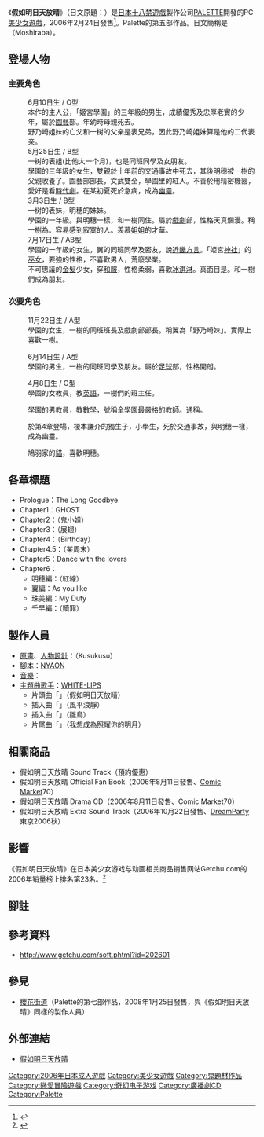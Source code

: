 {{Infobox animanga/Headerofja
|標題= 假如明日天放晴
|圖像= Moshiraba.jpg
|尺寸= 198x 
|說明= 
|日文名稱= もしも明日が晴れならば
|英文名稱= If it is clear weather tomorrow
|假名= もしもあしたがはれならば
|羅馬字= Moshimo Ashita ga Hare Naraba
|類型= [[美少女|美少女]]、[[愛情|戀愛]]、[[校園|校園]]、[[鬼|幽靈]]
}}
{{Infobox animanga/name
|作品原名=
|官方譯名= 
|正式譯名= 
|常用譯名= 假如明天放晴、如果明天天晴
}}
{{Infobox animanga/Game
|標題= 
|圖像= 
|尺寸= 
|說明= 
|類型= [[戀愛冒險遊戲|戀愛冒險遊戲]]
|使用平台= 日文版[[Microsoft_Windows|Microsoft Windows]]<br>98/ME/2000/XP
|最低配備= CPU：400MHz<br>記憶體容量：128MB<br>VRAM：2MB
|推薦配備= CPU：500MHz<br>記憶體容量：256MB<br>VRAM：4MB
|遊戲引擎= 
|修正檔= 無
|最新版本= 
|開發團隊= [[Palette|Palette]]
|代理商= 
|製作人= 
|監製= 
|腳本= [[NYAON|NYAON]]
|人物設定= {{lang|ja|[[くすくす|くすくす]]}}
|音樂= [[樋口秀樹|樋口秀樹]]
|媒體= [[DVD|DVD-ROM]]1張
|遊戲人數= 1人
|發售日= 2006年2月24日
|啟用時期= 
|售價= ¥9240（含稅）
|銷售數量= 
|對象年齡= 18歲以上
|周邊界面= 
|內容圖片= 
|名字變更= 不可
|結局數= 5
|記錄檔數= 90
|記錄檔容量= 1.9GB
|快速記錄= 有
|快速讀取= 有
|繼續遊戲= 有
|畫面尺寸= 800×600 Full Color
|全螢幕表示模式= 有 
|音樂形式= [[脈衝編號調變|PCM]]
|角色配音= 主人公（鳩羽一樹）以外
|訊息回顧= 有
|CG模式= 有
|音樂模式= 有
|回憶模式= 有
|訊息略過= 已讀/全文
|自動模式= 有 
|其他= 停産 
}}
{{Infobox animanga/Footerofja}}
《'''假如明日天放晴'''》（日文原題：{{lang|ja|もしも明日が晴れならば}}）是[[日本|日本]][[十八禁遊戲|十八禁遊戲]]製作公司[[PALETTE|PALETTE]]開發的PC[[美少女遊戲|美少女遊戲]]，2006年2月24日發售<ref>{{cite web|url=http://www.getchu.com/soft.phtml?id=202601&gc=gc|title=もしも明日が晴れならば|publisher=Getchu.com|accessdate=2014年4月14日|language=Ja|archive-date=2015年9月24日|archive-url=https://web.archive.org/web/20150924043218/http://www.getchu.com/soft.phtml?id=202601&gc=gc|dead-url=no}}</ref>。Palette的第五部作品。日文簡稱是{{lang|ja|もしらば}}（Moshiraba）。

== 登場人物 ==
=== 主要角色 ===
;{{nihongo|鳩羽一樹|鳩羽 一樹（はとば かずき）||聲：[[神田浩介|神田浩介]]（Drama CD）}}
:6月10日生 / O型
:本作的主人公，「姬宮學園」的三年級的男生，成績優秀及忠厚老實的少年，屬於[[园艺|園藝]]部。年幼時母親死去。 
:野乃崎姐妹的亡父和一树的父亲是表兄弟，因此野乃崎姐妹算是他的二代表亲。
;{{nihongo|野乃崎明穗|野乃崎 明穂（ののさき あきほ）||聲：[[西田小麥|西田小麥]]}}
:5月25日生 / B型
:一树的表姐(比他大一个月)，也是同班同學及女朋友。
:學園的三年級的女生，雙親於十年前的交通事故中死去，其後明穗被一樹的父親收養了。園藝部部長，文武雙全，學園里的紅人。不善於用精密機器，愛好是看[[時代劇|時代劇]]。在某初夏死於急病，成為[[鬼|幽靈]]。
;{{nihongo|野乃崎翼|野乃崎 つばさ（ののさき つばさ）||聲：{{lang|ja|[[みる|みる]]}}}}
:3月3日生 / B型
:一树的表妹，明穗的妹妹。
:學園的一年級。與明穗一樣，和一樹同住。屬於[[戏剧|戲劇]]部，性格天真爛漫。稱一樹為{{nihongo|「哥哥」|お兄ちゃん}}。容易感到寂寞的人。羡慕姐姐的才華。
;{{nihongo|湊川珠美|湊川 珠美（みなとがわ たまみ）||聲：[[AYA|AYA]] }}
:7月17日生 / AB型
:學園的一年級的女生，翼的同班同學及密友，說[[近畿方言|近畿方言]]。「姬宮[[神社|神社]]」的[[巫女|巫女]]，要強的性格，不喜歡男人，荒廢學業。
;{{nihongo|千早|千早（ちはや）||聲：[[牧泉美|牧泉美]]}}
:不可思議的[[金髮|金髮]]少女，穿[[和服|和服]]，性格柔弱，喜歡[[冰淇淋|冰淇淋]]。真面目是{{nihongo|[[瘟神|瘟神]]|疫病神}}。和一樹們成為朋友。

=== 次要角色 === 
;{{nihongo|香坂彩乃|香坂 彩乃（こうさか あやの）||聲：[[一色光|一色光]]}}
:11月22日生 / A型
:學園的女生，一樹的同班班長及戲劇部部長。稱翼為「野乃崎妹」。實際上喜歡一樹。

;{{nihongo|東直之|東 直之（あずま なおゆき）||聲：[[小池竹蔵|小池竹蔵]] }}
:6月14日生 / A型
:學園的男生，一樹的同班同學及朋友。屬於[[足球|足球]]部，性格開朗。

;{{nihongo|白澤美幸|白澤 美幸（しろさわ みゆき）|聲：[[吉澤悠亞|吉澤悠亞]]}}
:4月8日生 / O型
:學園的女教員，教[[英语|英語]]，一樹們的班主任。

;{{nihongo|榎本謙介|榎本 謙介（えのもと けんすけ）||聲：[[中本伸介|中本伸介]]}}
:學園的男教員，教[[数学|數學]]，號稱全學園最嚴格的教師。通稱{{nihongo|「榎謙」|エノケン|Enoken}}。

;{{nihongo|榎本實|榎本 実（えのもと みのる）||聲：[[神月葵|神月葵]]}}
:於第4章登場，榎本謙介的獨生子，小學生，死於交通事故，與明穗一樣，成為幽靈。

;{{nihongo|吉賽兒 ''Giselle''|ジゼル||聲：[[星野未來|星野未來]]}}
:鳩羽家的[[猫|貓]]，喜歡明穗。

==各章標題==
* Prologue：The Long Goodbye
* Chapter1：GHOST
* Chapter2：{{lang|ja|鬼姫}}（鬼小姐）
* Chapter3：{{lang|ja|翼を広げて}}（展翅）
* Chapter4：{{lang|ja|バースデイ}}（Birthday）
* Chapter4.5：{{lang|ja|とある週末}}（某周末）
* Chapter5：Dance with the lovers
* Chapter6：
**明穗編：{{lang|ja|赤い糸}}（紅線）
**翼編：As you like
**珠美編：My Duty
**千早編：{{lang|ja|贖罪}}（贖罪）

== 製作人員 ==
*[[原画|原畫]]、[[人物設計|人物設計]]：{{lang|ja|[[くすくす|くすくす]]}}（Kusukusu）
*[[剧本|腳本]]：[[NYAON|NYAON]] 
*[[音樂|音樂]]：{{nihongo|[[樋口秀樹|樋口秀樹]]|樋口 秀樹|Higuchi Hideki}} 
*[[主題曲|主題曲]][[歌手|歌手]]：[[WHITE-LIPS|WHITE-LIPS]] 
**片頭曲「{{lang|ja|もしも明日が晴れならば}}」（假如明日天放晴）
**插入曲「{{lang|ja|凪}}」（風平浪靜）
**插入曲「{{lang|ja|雛鳥}}」（雛鳥）
**片尾曲「{{lang|ja|あなたを照らす、月になりましょう}}」（我想成為照耀你的明月）
==相關商品==
* 假如明日天放晴 Sound Track（預約優惠）
* 假如明日天放晴 Official Fan Book（2006年8月11日發售、[[Comic_Market|Comic Market]]70）
* 假如明日天放晴 Drama CD（2006年8月11日發售、Comic Market70）
* 假如明日天放晴 Extra Sound Track（2006年10月22日發售、[[DreamParty|DreamParty]]東京2006秋）
==影響==
《假如明日天放晴》在日本美少女游戏与动画相关商品销售网站Getchu.com的2006年销量榜上排名第23名。<ref>{{cite web|url=http://www.getchu.com/pc/salesranking2006.html|title=2006年ゲーム・セールスランキング|publisher=Getchu.com|accessdate=2013年8月11日|language=Ja|archive-date=2018年11月8日|archive-url=https://web.archive.org/web/20181108184340/http://www.getchu.com/pc/salesranking2006.html|dead-url=no}}</ref>
==腳註==
{{reflist}}
== 參考資料 ==
* http://www.getchu.com/soft.phtml?id=202601 {{Wayback|url=http://www.getchu.com/soft.phtml?id=202601 |date=20200224075952 }} {{Ja icon}}

== 參見 ==
* [[櫻花街道|櫻花街道]]（Palette的第七部作品，2008年1月25日發售，與《假如明日天放晴》同樣的製作人員）

== 外部連結 ==
* [http://www.clearrave.co.jp/product/mosiraba/ 假如明日天放晴] {{Wayback|url=http://www.clearrave.co.jp/product/mosiraba/ |date=20140908004428 }} {{Ja icon}}

{{CLEAR RAVE}}

{{DEFAULTSORT:Moshimo ashita ga hare naraba}}
[[Category:2006年日本成人遊戲|Category:2006年日本成人遊戲]]
[[Category:美少女遊戲|Category:美少女遊戲]]
[[Category:鬼題材作品|Category:鬼題材作品]]
[[Category:戀愛冒險遊戲|Category:戀愛冒險遊戲]]
[[Category:奇幻电子游戏|Category:奇幻电子游戏]]
[[Category:廣播劇CD|Category:廣播劇CD]]
[[Category:Palette|Category:Palette]]